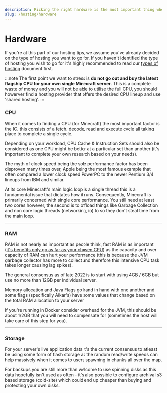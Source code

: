 ```yaml
---
description: Picking the right hardware is the most important thing when it comes to hosting as it will determine how far you can push your ideas before you have to throttle back or risk destroying the user experience.
slug: /hosting/hardware
---
```


# Hardware

If you're at this part of our hosting tips, we assume you've already decided on the type of hosting you want to go for. If you haven't identified the type of hosting you wish to go for it's highly recommended to read our [types of hosting](types.mdx) document first.

:::note
The first point we want to stress is **do not go out and buy the latest flagship CPU for your own single Minecraft server**. This is a complete waste of money and you will not be able to utilise the full CPU, you should howerver find a hosting provider that offers the desired CPU lineup and use 'shared hosting'.
:::

### CPU 

When it comes to finding a CPU (for Minecraft) the most important factor is the [IC](https://www.bbc.co.uk/bitesize/guides/z2342hv/revision/5), this consists of a fetch, decode, read and execute cycle all taking place to complete a single cycle. 

Depending on your workload, CPU Cache & Instruction Sets should also be considered as one CPU might be better at a particular set than another (it's important to complete your own research based on your needs). 

The myth of clock speed being the sole performance factor has been disproven many times over, Apple being the most famous example that often compared a lower clock speed PowerPC to the newer Pentium 3/4 lineups from IBM and similar.

At its core Minecraft's main logic loop is a single thread this is a fundamental issue that dictates how it runs. Consequently, Minecraft is primarily concerned with single core performance. You still need at least two cores however, the second is to offload things like Garbage Collection and non core logic threads (networking, io) to so they don't steal time from the main loop.

---

### RAM 

RAM is not nearly as important as people think, fast RAM is as important ([it's benefits only go as far as your chosen CPU](https://premiumbuilds.com/features/ryzen-ram-speed-benchmark-analysis/)) as the capacity and over capacity of RAM can hurt your performance (this is because the JVM garbage collector has more to collect and therefore this intensive CPU task takes longer causing lag spikes). 

The general consensus as of late 2022 is to start with using 4GB / 6GB but use no more than 12GB per individual server. 

Memory allocation and Java Flags go hand in hand with one another and some flags (specifically Aikar's) have some values that change based on the total RAM allocation to your server.

If you're running in Docker consider overhead for the JVM, this should be about 1/2GB that you will need to compensate for (sometimes the host will take care of this step for you).

---

### Storage 

For your server's live application data it's the current consensus to atleast be using some form of flash storage as the random read/write speeds can help massively when it comes to users spawning in chunks all over the map.

For backups you are still more than welcome to use spinning disks as this data hopefully isn't used as often - it's also possible to configure archival s3 based storage (cold-site) which could end up cheaper than buying and protecting your own disks.
